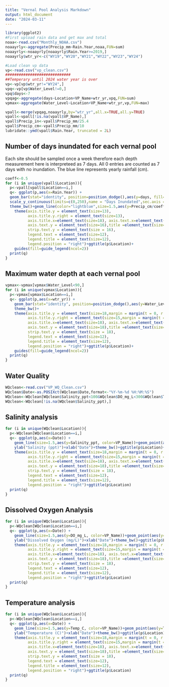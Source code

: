 ---
title: "Vernal Pool Analysis Markdown"
output: html_document
date: "2024-03-11"
---

```{r setup, echo=FALSE,warning=FALSE,include=FALSE}
library(ggplot2)
#First upload rain data and get max and total
noaa<-read.csv("Monthly_NOAA.csv")
noaayrly<-aggregate(Precip_mm~Rain.Year,noaa,FUN=sum)
noaayrly<-noaayrly[noaayrly$Rain.Year>=2019,]
noaayrly$wtr_yr<-c("WY19","WY20","WY21","WY22","WY23","WY24")

#Load clean vp data
vp<-read.csv("vp_clean.csv")
#############################
##Temperary until 2024 water year is over
vp<-vp[vp$wtr_yr!="WY24",]
vpq<-vp[vp$Water_Level!=0,]
vpq$days<-7
vpqag<-aggregate(days~Location+VP_Name+wtr_yr,vpq,FUN=sum)
vpmax<-aggregate(Water_Level~Location+VP_Name+wtr_yr,vp,FUN=max)

vpall<-merge(vpqag,noaayrly,by="wtr_yr",all.x=TRUE,all.y=TRUE)
vpall<-vpall[!is.na(vpall$VP_Name),]
vpall$Precip_in<-vpall$Precip_mm/25.4
vpall$Precip_cm<-vpall$Precip_mm/10
lubridate::ymd(vpall$Rain.Year, truncated = 2L)
```

## Number of days inundated for each vernal pool
Each site should be sampled once a week therefore each depth measurement here is interpreteed as 7 days. All 0 entries are counted as 7 days with no inundation. The blue line represents yearly rainfall (cm).

```{r,echo=FALSE,warning=FALSE}
coeff<-0.5
for (i in unique(vpall$Location)){
  p<-vpall[vpall$Location==i,]
  q<- ggplot(p,aes(x=Rain.Year)) +
  geom_bar(stat="identity", position=position_dodge(),aes(y=days, fill=VP_Name))+ylab("Total Days Inundated")+xlab("Water Year")+ 
  scale_y_continuous(limits=c(0,250),name = "Days Inundated",sec.axis = sec_axis( trans=~.*coeff, name="Rainfall (cm)"))+
  theme_bw()+geom_line(color="lightblue",size=1.5,aes(y=Precip_cm/coeff))+geom_point(aes(y=Precip_cm/coeff))+
    theme(axis.title.y = element_text(size=13), 
          axis.title.y.right = element_text(size=13),
          axis.title.x=element_text(size=18), axis.text.x=element_text(size=18),
          axis.text.y = element_text(size=16),title =element_text(size=18, face='bold'),
          strip.text.y = element_text(size = 16),
          legend.text = element_text(size=12),
          legend.title = element_text(size=12),
          legend.position = "right")+ggtitle(p$Location)+
    guides(fill=guide_legend(ncol=2))
  print(q)
}
```

## Maximum water depth at each vernal pool


```{r,warning=FALSE,echo=FALSE}
vpmax<-vpmax[vpmax$Water_Level<90,]
for (i in unique(vpmax$Location)){
  p<-vpmax[vpmax$Location==i,]
  q<- ggplot(p,aes(x=wtr_yr)) +
    geom_bar(stat="identity", position=position_dodge(),aes(y=Water_Level, fill=VP_Name))+ylab("Maximum Water Level")+xlab("Water Year")+ 
    theme_bw()+
    theme(axis.title.y = element_text(size=18,margin = margin(t = 0, r = 10, b = 0, l = 20)), 
          axis.title.y.right = element_text(size=15,margin = margin(t = 0, r = 0, b = 0, l = 20)),
          axis.title.x=element_text(size=18), axis.text.x=element_text(size=18),
          axis.text.y = element_text(size=18),title =element_text(size=18, face='bold'),
          strip.text.y = element_text(size = 18),
          legend.text = element_text(size=12),
          legend.title = element_text(size=12),
          legend.position = "right")+ggtitle(p$Location)+
    guides(fill=guide_legend(ncol=2))
  print(q)
}
```

## Water Quality

```{r,echo=FALSE,Warning=FALSE,include=FALSE}
WQclean<-read.csv("VP_WQ_Clean.csv")
WQclean$Date<-as.POSIXct(WQclean$Date,format<-"%Y-%m-%d %H:%M:%S")
WQclean<-WQclean[WQclean$Salinity_ppt<100&WQclean$DO_mg_L<300&WQclean$Temp_C<100,]
WQclean<-WQclean[!is.na(WQclean$Salinity_ppt),]
```

## Salinity analysis

```{r,echo=FALSE,warning=FALSE}
for (i in unique(WQclean$Location)){
  p<-WQclean[WQclean$Location==i,]
  q<- ggplot(p,aes(x=Date)) +
    geom_line(size=1.5,aes(y=Salinity_ppt, color=VP_Name))+geom_point(aes(y=Salinity_ppt))+
    ylab("Salinity (ppt)")+xlab("Date")+theme_bw()+ggtitle(p$Location)+
    theme(axis.title.y = element_text(size=18,margin = margin(t = 0, r = 10, b = 0, l = 20)), 
          axis.title.y.right = element_text(size=15,margin = margin(t = 0, r = 0, b = 0, l = 20)),
          axis.title.x=element_text(size=18), axis.text.x=element_text(size=18),
          axis.text.y = element_text(size=18),title =element_text(size=18, face='bold'),
          strip.text.y = element_text(size = 18),
          legend.text = element_text(size=12),
          legend.title = element_text(size=12),
          legend.position = "right")+ggtitle(p$Location)
  print(q)
}
```

## Dissolved Oxygen Analysis

```{r,echo=FALSE,warning=FALSE}
for (i in unique(WQclean$Location)){
  p<-WQclean[WQclean$Location==i,]
  q<- ggplot(p,aes(x=Date)) +
    geom_line(size=1.5,aes(y=DO_mg_L, color=VP_Name))+geom_point(aes(y=DO_mg_L))+
    ylab("Dissolved Oxygen (mg/L)")+xlab("Date")+theme_bw()+ggtitle(p$Location)+
    theme(axis.title.y = element_text(size=18,margin = margin(t = 0, r = 10, b = 0, l = 20)), 
          axis.title.y.right = element_text(size=15,margin = margin(t = 0, r = 0, b = 0, l = 20)),
          axis.title.x=element_text(size=18), axis.text.x=element_text(size=18),
          axis.text.y = element_text(size=18),title =element_text(size=18, face='bold'),
          strip.text.y = element_text(size = 18),
          legend.text = element_text(size=12),
          legend.title = element_text(size=12),
          legend.position = "right")+ggtitle(p$Location)
  print(q)
}
```

## Temperature analysis

```{r,echo=FALSE,warning=FALSE}
for (i in unique(WQclean$Location)){
  p<-WQclean[WQclean$Location==i,]
  q<- ggplot(p,aes(x=Date)) +
    geom_line(size=1.5,aes(y=Temp_C, color=VP_Name))+geom_point(aes(y=Temp_C))+
    ylab("Temperature (C)")+xlab("Date")+theme_bw()+ggtitle(p$Location)+
    theme(axis.title.y = element_text(size=18,margin = margin(t = 0, r = 10, b = 0, l = 20)), 
          axis.title.y.right = element_text(size=15,margin = margin(t = 0, r = 0, b = 0, l = 20)),
          axis.title.x=element_text(size=18), axis.text.x=element_text(size=18),
          axis.text.y = element_text(size=18),title =element_text(size=18, face='bold'),
          strip.text.y = element_text(size = 18),
          legend.text = element_text(size=12),
          legend.title = element_text(size=12),
          legend.position = "right")+ggtitle(p$Location)
  print(q)
}


```




